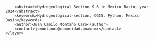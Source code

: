 <?xml version="1.0" encoding="UTF-8"?>
<qgis>
    <layer>
        <title>S_6</title>
        <abstract>Hydrogeological Section S_6 in Mexico Basin, year 2024</abstract>
        <keywords>Hydrogeological-section, QGIS, Python, Mexico Basin</keywords>
        <author>Juan Camilo Montaño Caro</author>
        <contact>jcmontanoc@comunidad.unam.mx</contact>
    </layer>
</qgis>
